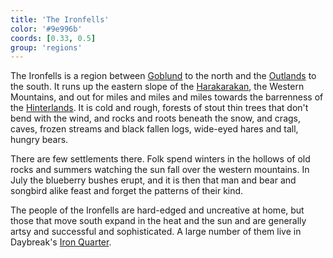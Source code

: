 ```yaml
---
title: 'The Ironfells'
color: '#9e996b'
coords: [0.33, 0.5]
group: 'regions'
---
```


The Ironfells is a region between [Goblund]() to the north and the [Outlands]() to the south. It runs up the eastern slope of the [Harakarakan](mountains), the Western Mountains, and out for miles and miles and miles towards the barrenness of the [Hinterlands](). It is cold and rough, forests of stout thin trees that don't bend with the wind, and rocks and roots beneath the snow, and crags, caves, frozen streams and black fallen logs, wide-eyed hares and tall, hungry bears.

There are few settlements there. Folk spend winters in the hollows of old rocks and summers watching the sun fall over the western mountains. In July the blueberry bushes erupt, and it is then that man and bear and songbird alike feast and forget the patterns of their kind.

The people of the Ironfells are hard-edged and uncreative at home, but those that move south expand in the heat and the sun and are generally artsy and successful and sophisticated. A large number of them live in Daybreak's [Iron Quarter](daybreak#the-iron-quarter).